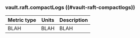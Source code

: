 ### vault.raft.compactLogs ((#vault-raft-compactlogs))

Metric type | Units | Description
----------- | ----- | -----------
BLAH     | BLAH    | BLAH